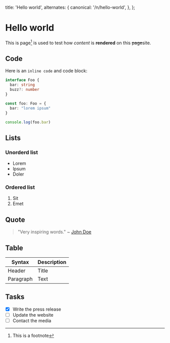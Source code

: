 
  title: 'Hello world',
  alternates: {
    canonical: '/n/hello-world',
  },
};

# Hello world

<AnimatedName />

This is page[^1] is used to test how _content_ is **rendered** on this ~~page~~site.

## Code

Here is an `inline code` and code block:

```ts
interface Foo {
  bar: string
  buzz?: number
}

const foo: Foo = {
  bar: "lorem ipsum"
}

console.log(foo.bar)
```

## Lists

### Unorderd list

- Lorem
- Ipsum
- Doler

### Ordered list

1. Sit
2. Emet

## Quote

> "Very inspiring words." ~ [John Doe](https://en.wikipedia.org/wiki/John_Doe)

## Table

| Syntax      | Description |
| ----------- | ----------- |
| Header      | Title       |
| Paragraph   | Text        |

## Tasks

- [x] Write the press release
- [ ] Update the website
- [ ] Contact the media

[^1]: This is a footnote
